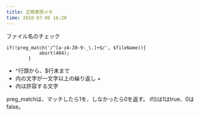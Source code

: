 ```yaml
---
title: 正規表現メモ
time: 2018-07-06 16:28
---
```


ファイル名のチェック

```
if(!preg_match('/^[a-zA-Z0-9-_\.]+$/', $fileName)){
            abort(404);
        }
```

- ^行頭から、$行末まで
- 内の文字が一文字以上の繰り返し +
- 内は許容する文字

preg\_matchは、マッチしたら1を、しなかったら0を返す。 if()は1はtrue、0はfalse。
